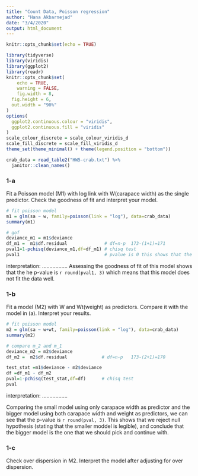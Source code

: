 ```yaml
---
title: "Count Data, Poisson regression"
author: "Hana Akbarnejad"
date: "3/4/2020"
output: html_document
---
```


```r
knitr::opts_chunk$set(echo = TRUE)

library(tidyverse)
library(viridis)
library(ggplot2)
library(readr)
knitr::opts_chunk$set(
	echo = TRUE,
	warning = FALSE,
	fig.width = 8, 
  fig.height = 6,
  out.width = "90%"
)
options(
  ggplot2.continuous.colour = "viridis",
  ggplot2.continuous.fill = "viridis"
)
scale_colour_discrete = scale_colour_viridis_d
scale_fill_discrete = scale_fill_viridis_d
theme_set(theme_minimal() + theme(legend.position = "bottom"))
```

```r

crab_data = read_table2("HW5-crab.txt") %>% 
  janitor::clean_names()
```

### 1-a
Fit a Poisson model (M1) with log link with W(carapace width) as the single predictor. Check the goodness of fit and interpret your model.
```r

# fit poisson model
m1 = glm(sa ~ w, family=poisson(link = "log"), data=crab_data)
summary(m1)

# gof
deviance_m1 = m1$deviance
df_m1 =  m1$df.residual              # df=n-p  173-(1+1)=171
pval1=1-pchisq(deviance_m1,df=df_m1) # chisq test
pval1                                # pvalue is 0 this shows that the fit is not good
```

interpretation: .................
Assessing the goodness of fit of this model shows that the he p-value is `r round(pval1, 3)` which means that this model does not fit the data well.

### 1-b
Fit a model (M2) with W and Wt(weight) as predictors. Compare it with the model in (a). Interpret your results.
```r

# fit poisson model
m2 = glm(sa ~ w+wt, family=poisson(link = "log"), data=crab_data)
summary(m2)

# compare m_2 and m_1
deviance_m2 = m2$deviance
df_m2 =  m2$df.residual             # df=n-p   173-(2+1)=170

test_stat =m1$deviance - m2$deviance
df =df_m1 - df_m2 
pval=1-pchisq(test_stat,df=df)      # chisq test
pval
```

interpretation: .................

Comparing the small model using only carapace width as predictor and the bigger model using both carapace width and weight as predictors, we can see that the p-value is `r round(pval, 3)`. This shows that we reject null hypothesis (stating that the smaller moddel is legible), and conclude that the bigger model is the one that we should pick and continue with.

### 1-c
Check over dispersion in M2. Interpret the model after adjusting for over dispersion.
```r


```

